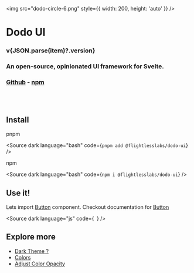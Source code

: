
<main style={{ textAlign: 'center' }}>

<img src="dodo-circle-6.png" style={{ width: 200, height: 'auto' }} />

# Dodo UI

<h3 style={{ fontWeight: 500 }}>v{JSON.parse(item)?.version}</h3>

<h3 style={{ fontWeight: 400 }}>An open-source, opinionated UI framework for Svelte.</h3>

### [Github](https://github.com/flightlesslabs/dodo-ui) - [npm](https://www.npmjs.com/package/@flightlesslabs/dodo-ui)

</main>

<br />
<br />

## Install

pnpm

<Source
  dark
  language="bash"
  code={`
pnpm add @flightlesslabs/dodo-ui
`}
/>

npm

<Source
  dark
  language="bash"
  code={`
npm i @flightlesslabs/dodo-ui
`}
/>

## Use it!

Lets import [Button](?path=/docs/components-form-button--docs) component. Checkout documentation for [Button](?path=/docs/components-form-button--docs)

<Source
  dark
  language="js"
  code={`
`}
/>

## Explore more

- [Dark Theme ?](?path=/docs/developer-tools-philosophy-themes--docs#dark-theme)
- [Colors](?path=/docs/developer-tools-philosophy-colors--docs)
- [Adjust Color Opacity](?path=/docs/developer-tools-philosophy-colors--docs#adjusting-opacity)
